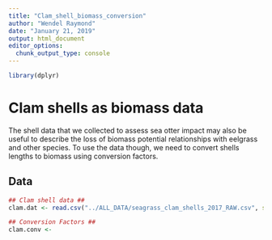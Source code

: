 ```yaml
---
title: "Clam_shell_biomass_conversion"
author: "Wendel Raymond"
date: "January 21, 2019"
output: html_document
editor_options: 
  chunk_output_type: console
---
```


```r
library(dplyr)
```


# Clam shells as biomass data
The shell data that we collected to assess sea otter impact may also be useful to describe the loss of biomass potential relationships with eelgrass and other species. To use the data though, we need to convert shells lengths to biomass using conversion factors.

## Data
```r
## Clam shell data ##
clam.dat <- read.csv("../ALL_DATA/seagrass_clam_shells_2017_RAW.csv", stringsAsFactors = FALSE, header = TRUE)

## Conversion Factors ##
clam.conv <- 
```

